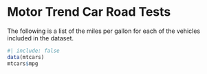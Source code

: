# Motor Trend Car Road Tests

The following is a list of the miles per gallon for
each of the vehicles included in the dataset.

```{r}
#| include: false          
data(mtcars)
mtcars$mpg
```
